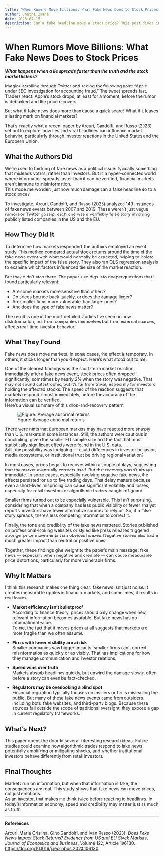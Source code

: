 ```yaml
---
title: "When Rumors Move Billions: What Fake News Does to Stock Prices"
author: Unathi Zwane
date: 2025-07-15
description: Can a fake headline move a stock price? This post dives into new research that tracks how markets respond to false stories about publicly listed companies. With real data from the U.S. and EU, the study uncovers surprising patterns in investor behavior and shows why not all fake news is created equal. From instant price drops to lingering effects, this piece unpacks the financial consequences of misinformation and explores what it means for market integrity in the digital age.
---
```


# When Rumors Move Billions: What Fake News Does to Stock Prices

***What happens when a lie spreads faster than the truth and the stock market listens?***

Imagine scrolling through Twitter and seeing the following post: “Apple under SEC investigation for accounting fraud.” The tweet spreads fast. Traders react. Apple’s stock drops, at least for a moment, before the rumor is debunked and the price recovers.

But what if fake news does more than cause a quick scare? What if it leaves a lasting mark on financial markets?

That’s exactly what a recent paper by Arcuri, Gandolfi, and Russo (2023) set out to explore: how lies and viral headlines can influence market behavior, particularly through investor reactions in the United States and the European Union.

## What the Authors Did

We’re used to thinking of fake news as a political issue: typically something that misleads voters, rather than investors. But in a hyper-connected world where information spreads faster than it can be verified, financial markets aren’t immune to misinformation.   
This made me wonder: just how much damage can a false headline do to a stock price? 

To investigate, Arcuri, Gandolfi, and Russo (2023) analyzed 149 instances of fake news events between 2007 and 2019. These weren’t just vague rumors or Twitter gossip; each one was a verifiably false story involving publicly listed companies in the US and the EU.

## How They Did It

To determine how markets responded, the authors employed an event study. This method compared actual stock returns around the time of the fake news event with what would normally be expected, helping to isolate the specific impact of the false story. They also ran OLS regression analysis to examine which factors influenced the size of the market reaction.

But they didn’t stop there. The paper also digs into deeper questions that I found particularly relevant:

- Are some markets more sensitive than others?  
- Do prices bounce back quickly, or does the damage linger?  
- Are smaller firms more vulnerable than larger ones?  
- And does the type of fake news matter?  

The result is one of the most detailed studies I’ve seen on how disinformation, not from companies themselves but from external sources, affects real-time investor behavior.

## What They Found

Fake news does move markets. In some cases, the effect is temporary. In others, it sticks longer than you’d expect. Here’s what stood out to me.

One of the clearest findings was the short-term market reaction. Immediately after a fake news event, stock prices often dropped significantly, sometimes by nearly 2% when the story was negative. That may not sound catastrophic, but it's far from trivial, especially for investors holding the affected stocks. The speed of the reaction suggests that markets respond almost immediately, before the accuracy of the information can be verified.  
Here's a visual summary of this drop-and-recovery pattern:

![Figure: Average abnormal returns](unathi_zwane.png)


There were hints that European markets may have reacted more sharply than U.S. markets in some instances. Still, the authors were cautious in concluding, given the smaller EU sample size and the fact that most statistically significant effects were found in the U.S. data.  
Still, the possibility was intriguing — could differences in investor behavior, media ecosystems, or institutional trust be driving regional variation?

In most cases, prices began to recover within a couple of days, suggesting that the market eventually corrects itself. But that recovery wasn’t always immediate. In some cases, especially involving negative fake news, the effects persisted for up to five trading days. That delay matters because even a short-lived mispricing can cause significant volatility and losses, especially for retail investors or algorithmic traders caught off guard.

Smaller firms turned out to be especially vulnerable. This isn’t surprising, considering that when a company has less public visibility or fewer analyst reports, investors have fewer alternative sources to rely on. So, if a false story spreads, there's less competing information to correct it. 

Finally, the tone and credibility of the fake news mattered. Stories published on professional-looking websites or styled like press releases triggered stronger price movements than obvious hoaxes. Negative stories also had a much greater impact than neutral or positive ones.

Together, these findings give weight to the paper’s main message: fake news — especially when negative and credible — can cause measurable price distortions, particularly for more vulnerable firms.

## Why It Matters

I think this research makes one thing clear: fake news isn’t just noise. It creates measurable ripples in financial markets, and sometimes, it results in real losses.

- **Market efficiency isn’t bulletproof**  
  According to finance theory, prices should only change when new, relevant information becomes available. But fake news has no informational value.  
  To me, the fact that it moves prices at all suggests that markets are more fragile than we often assume.

- **Firms with lower visibility are at risk**  
  Smaller companies saw bigger impacts: smaller firms can’t correct misinformation as quickly or as visibly. That has implications for how they manage communication and investor relations.

- **Speed wins over truth**  
  Markets absorb headlines quickly, but unwind the damage slowly, often before a story can even be fact-checked.

- **Regulators may be overlooking a blind spot**  
  Financial regulation typically focuses on insiders or firms misleading the public. But many of these fake news events came from outsiders, including bots, fake websites, and third-party blogs. Because these sources fall outside the scope of traditional oversight, they expose a gap in current regulatory frameworks.

## What’s Next?

This paper opens the door to several interesting research ideas. Future studies could examine how algorithmic trades respond to fake news, potentially amplifying or mitigating shocks, and whether institutional investors behave differently from retail investors.

## Final Thoughts

Markets run on information, but when that information is fake, the consequences are real. This study shows that fake news can move prices, not just emotions.   
As an investor, that makes me think twice before reacting to headlines. In today’s information economy, speed and credibility may matter just as much as truth.

---

**References**

Arcuri, Maria Cristina, Gino Gandolfi, and Ivan Russo (2023): *Does Fake News Impact Stock Returns? Evidence from US and EU Stock Markets*. *Journal of Economics and Business*, Volume 122, Article 106130.  
[https://doi.org/10.1016/j.jeconbus.2023.106130](https://doi.org/10.1016/j.jeconbus.2023.106130)


[def]: fake_news_returns.png